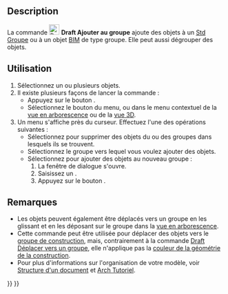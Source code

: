 <languages/>

{{Docnav/fr
|[[Draft_AddToLayer/fr|Ajouter au calque]]
|[[Draft_AddConstruction/fr|Ajouter au groupe de construction]]
|[[Draft_Workbench/fr|Atelier Draft]]
|IconL=Draft_AddToLayer.svg
|IconR=Draft_AddConstruction.svg
|IconC=Workbench_Draft.svg
}}

{{GuiCommand/fr
|Name=Draft AddToGroup
|Name/fr=Draft Ajouter au groupe
|MenuLocation=Utilitaires → Ajouter à un groupe...
|Workbenches=[[Draft_Workbench/fr|Draft]]
|SeeAlso=[[Std_Group/fr|Std Créer un groupe]], [[Draft_AddNamedGroup/fr|Draft Groupe nommé]], [[Draft_AddConstruction/fr|Draft Ajouter au groupe de construction]], [[Draft_AutoGroup/fr|Draft Grouper automatiquement]]
}}

==Description==

La commande [[Image:Draft_AddToGroup.svg|24px]] '''Draft Ajouter au groupe''' ajoute des objets à un [[Std_Group/fr|Std Groupe]] ou à un objet [[BIM_Workbench/fr|BIM]] de type groupe. Elle peut aussi dégrouper des objets.

<span id="Usage"></span>
==Utilisation==

# Sélectionnez un ou plusieurs objets.
# Il existe plusieurs façons de lancer la commande :
#* Appuyez sur le bouton {{Button|[[Image:Draft_AddToGroup.svg|16px]] [[Draft_AddToGroup/fr|Ajouter à un groupe...]]}}.
#* Sélectionnez le bouton {{MenuCommand|Utilitaires → [[Image:Draft_AddToGroup.svg|16px]] [[Draft_AddToGroup/fr|Ajouter à un groupe...]]}} du menu, ou dans le menu contextuel de la [[Tree_view/fr|vue en arborescence]] ou de la [[3D_view/fr|vue 3D]].
# Un menu s'affiche près du curseur. Effectuez l'une des opérations suivantes :
#* Sélectionnez {{MenuCommand|Dégrouper}} pour supprimer des objets du ou des groupes dans lesquels ils se trouvent.
#* Sélectionnez le groupe vers lequel vous voulez ajouter des objets.
#* Sélectionnez {{MenuCommand|Ajouter au nouveau groupe...}} pour ajouter des objets au nouveau groupe :
#*# La fenêtre de dialogue {{MenuCommand|Créer un nouveau groupe}} s'ouvre. {{Version/fr|1.1}}
#*# Saisissez un {{MenuCommand|Nom du groupe}}.
#*# Appuyez sur le bouton {{Button|OK}}.

<span id="Notes"></span>
==Remarques==

* Les objets peuvent également être déplacés vers un groupe en les glissant et en les déposant sur le groupe dans la [[Tree_view/fr|vue en arborescence]].
* Cette commande peut être utilisée pour déplacer des objets vers le [[Draft_ToggleConstructionMode/fr|groupe de construction]], mais, contrairement à la commande [[Draft_AddConstruction/fr|Draft Déplacer vers un groupe]], elle n'applique pas la [[Draft_ToggleConstructionMode/fr#Pr.C3.A9f.C3.A9rences|couleur de la géométrie de la construction]].
* Pour plus d'informations sur l'organisation de votre modèle, voir [[Document_structure/fr|Structure d'un document]] et [[Arch_tutorial/fr#Organiser_votre_mod.C3.A8le|Arch Tutoriel]].


{{Docnav/fr
|[[Draft_AddToLayer/fr|Ajouter au calque]]
|[[Draft_AddConstruction/fr|Ajouter au groupe de construction]]
|[[Draft_Workbench/fr|Atelier Draft]]
|IconL=Draft_AddToLayer.svg
|IconR=Draft_AddConstruction.svg
|IconC=Workbench_Draft.svg
}}

{{Draft Tools navi{{#translation:}}}}
{{Userdocnavi{{#translation:}}}}